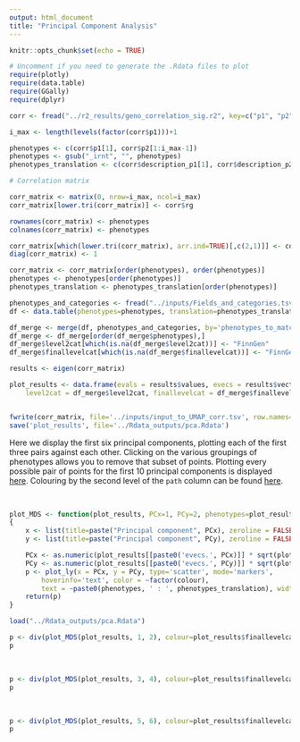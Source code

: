 ```yaml
---
output: html_document
title: "Principal Component Analysis"
---
```


```r
knitr::opts_chunk$set(echo = TRUE)

# Uncomment if you need to generate the .Rdata files to plot
require(plotly)
require(data.table)
require(GGally)
require(dplyr)

corr <- fread("../r2_results/geno_correlation_sig.r2", key=c("p1", "p2"))

i_max <- length(levels(factor(corr$p1)))+1

phenotypes <- c(corr$p1[1], corr$p2[1:i_max-1])
phenotypes <- gsub("_irnt", "", phenotypes)
phenotypes_translation <- c(corr$description_p1[1], corr$description_p2[1:i_max-1])

# Correlation matrix

corr_matrix <- matrix(0, nrow=i_max, ncol=i_max)
corr_matrix[lower.tri(corr_matrix)] <- corr$rg

rownames(corr_matrix) <- phenotypes
colnames(corr_matrix) <- phenotypes

corr_matrix[which(lower.tri(corr_matrix), arr.ind=TRUE)[,c(2,1)]] <- corr$rg
diag(corr_matrix) <- 1

corr_matrix <- corr_matrix[order(phenotypes), order(phenotypes)]
phenotypes <- phenotypes[order(phenotypes)]
phenotypes_translation <- phenotypes_translation[order(phenotypes)]

phenotypes_and_categories <- fread("../inputs/Fields_and_categories.tsv") %>% mutate(phenotypes_to_match = FieldID)
df <- data.table(phenotypes=phenotypes, translation=phenotypes_translation) %>% mutate(phenotypes_to_match = gsub("_.*", "", phenotypes))

df_merge <- merge(df, phenotypes_and_categories, by='phenotypes_to_match', all.x=TRUE)
df_merge <- df_merge[order(df_merge$phenotypes),]
df_merge$level2cat[which(is.na(df_merge$level2cat))] <- "FinnGen"
df_merge$finallevelcat[which(is.na(df_merge$finallevelcat))] <- "FinnGen"

results <- eigen(corr_matrix)

plot_results <- data.frame(evals = results$values, evecs = results$vectors, phenotypes = df_merge$phenotypes,
	level2cat = df_merge$level2cat, finallevelcat = df_merge$finallevelcat, translation=df_merge$translation)


fwrite(corr_matrix, file='../inputs/input_to_UMAP_corr.tsv', row.names=FALSE, col.names=FALSE)
save('plot_results', file='../Rdata_outputs/pca.Rdata')

```

Here we display the first six principal components, plotting each of the first three pairs against each other. Clicking on the various groupings of phenotypes allows you to remove that subset of points. Plotting every possible pair of points for the first 10 principal components is displayed [here](pca_pairs.html). Colouring by the second level of the `path` column can be found [here](pca_of_rg.html).


<br>

```r

plot_MDS <- function(plot_results, PCx=1, PCy=2, phenotypes=plot_results$phenotypes, phenotypes_translation=plot_results$translation, colour=plot_results$level2cat)
{
	x <- list(title=paste("Principal component", PCx), zeroline = FALSE, showline = FALSE, showgrid = TRUE)
	y <- list(title=paste("Principal component", PCy), zeroline = FALSE, showline = FALSE, showgrid = TRUE)

	PCx <- as.numeric(plot_results[[paste0('evecs.', PCx)]] * sqrt(plot_results[['evals']][PCx]))
	PCy <- as.numeric(plot_results[[paste0('evecs.', PCy)]] * sqrt(plot_results[['evals']][PCy]))
	p <- plot_ly(x = PCx, y = PCy, type='scatter', mode='markers',
		hoverinfo='text', color = ~factor(colour),
		text = ~paste0(phenotypes, ' : ', phenotypes_translation), width=800, height=600) %>% layout(xaxis = x, yaxis = y)
	return(p)
}

load("../Rdata_outputs/pca.Rdata")

p <- div(plot_MDS(plot_results, 1, 2), colour=plot_results$finallevelcat, align='center')
p
```

<br>

```r
p <- div(plot_MDS(plot_results, 3, 4), colour=plot_results$finallevelcat, align='center')
p
```

<br>

```r
p <- div(plot_MDS(plot_results, 5, 6), colour=plot_results$finallevelcat, align='center')
p
```
</div>
